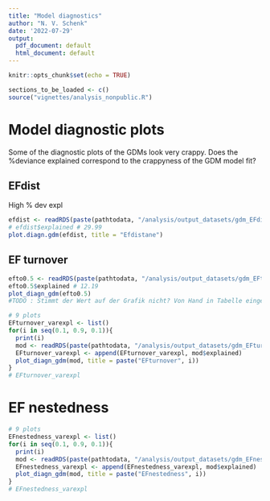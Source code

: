 ```yaml
---
title: "Model diagnostics"
author: "N. V. Schenk"
date: '2022-07-29'
output:
  pdf_document: default
  html_document: default
---
```

```r
knitr::opts_chunk$set(echo = TRUE)
```

```r
sections_to_be_loaded <- c()
source("vignettes/analysis_nonpublic.R")
```


# Model diagnostic plots
Some of the diagnostic plots of the GDMs look very crappy. Does the %deviance explained correspond to the crappyness of the GDM model fit?

## EFdist
High % dev expl
```r
efdist <- readRDS(paste(pathtodata, "/analysis/output_datasets/gdm_EFdistance_LUI_output.Rds", sep = ""))
# efdist$explained # 29.99
plot.diagn.gdm(efdist, title = "Efdistane")
```


## EF turnover
```r
efto0.5 <- readRDS(paste(pathtodata, "/analysis/output_datasets/gdm_EFturnover_0.5_LUI_output.Rds", sep = ""))
efto0.5$explained # 12.19
plot_diagn_gdm(efto0.5)
#TODO : Stimmt der Wert auf der Grafik nicht? Von Hand in Tabelle eingetragen und vertippt??
```
```r
# 9 plots
EFturnover_varexpl <- list()
for(i in seq(0.1, 0.9, 0.1)){
  print(i)
  mod <- readRDS(paste(pathtodata, "/analysis/output_datasets/gdm_EFturnover_", i, "_LUI_output.Rds", sep = ""))
  EFturnover_varexpl <- append(EFturnover_varexpl, mod$explained)
  plot_diagn_gdm(mod, title = paste("EFturnover", i))
}
# EFturnover_varexpl
```


# EF nestedness
```r
# 9 plots
EFnestedness_varexpl <- list()
for(i in seq(0.1, 0.9, 0.1)){
  print(i)
  mod <- readRDS(paste(pathtodata, "/analysis/output_datasets/gdm_EFnestedness_", i, "_LUI_output.Rds", sep = ""))
  EFnestedness_varexpl <- append(EFnestedness_varexpl, mod$explained)
  plot_diagn_gdm(mod, title = paste("EFnestedness", i))
}
# EFnestedness_varexpl
```

